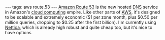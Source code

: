 ---
tags: aws route.53
---
[[Amazon Route 53]] is the new hosted [[DNS]] service in Amazon's [[cloud computing]] empire. Like other parts of [[AWS]], it's designed to be scalable and extremely economic ($1 per zone month, plus $0.50 per million queries, dropping to $0.25 after the first billion). I'm currently using [[Nettica]], which is already high robust and quite cheap too, but it's nice to have options.
